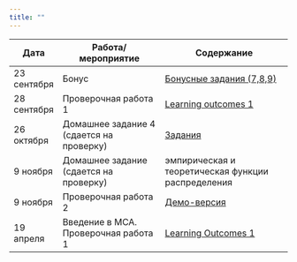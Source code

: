 ```yaml
---
title: ""
---
```

Дата          | Работа/мероприятие               | Содержание
--------------| -------------------------------- | ----------------------------------------
23 сентября | Бонус |<a href="polit_tvims2_seminar3_4_2021.pdf" title=>Бонусные задания (7,8,9)</a> 
28 сентября | Проверочная работа 1 |<a href="polit_tvims2_LO1_2021.pdf" title=>Learning outcomes 1</a> 
26 октября | Домашнее задание 4 (сдается на проверку) | <a href="tvims2_hw4_2021.pdf" title=>Задания
9 ноября | Домашнее задание (сдается на проверку)| эмпирическая и теоретическая функции распределения
9 ноября | Проверочная работа 2 | <a href="tvims2_test_demo_2021.pdf" title=>Демо-версия</a> 
19 апреля | Введение в МСА. Проверочная работа 1 | <a href="tvims3_LO1.pdf" title=>Learning Outcomes 1</a> 
